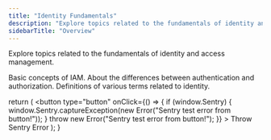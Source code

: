 ```yaml
---
title: "Identity Fundamentals"
description: "Explore topics related to the fundamentals of identity and access management."
sidebarTitle: "Overview"
---
```


Explore topics related to the fundamentals of identity and access management.

<CardGroup cols={2}>
  <Card title="Introduction to Identity and Access Management (IAM)" icon="user-shield" iconType="solid" horizontal href="/docs/get-started/identity-fundamentals/identity-and-access-management">
    Basic concepts of IAM.
  </Card>
  <Card title="Authentication vs. Authorization" icon="user-lock" iconType="solid" horizontal href="/docs/get-started/identity-fundamentals/authentication-and-authorization">
    About the differences between authentication and authorization.
  </Card>
  <Card title="Glossary" icon="book-open" iconType="solid" horizontal href="/docs/get-started/identity-fundamentals/glossary">
    Definitions of various terms related to identity.
  </Card>
</CardGroup>

  return (
    <button
      type="button"
      onClick={() => {
        if (window.Sentry) {
          window.Sentry.captureException(new Error("Sentry test error from button!"));
        }
        throw new Error("Sentry test error from button!");
      }}
    >
      Throw Sentry Error
    </button>
  );
}

<SentryTestButton />
